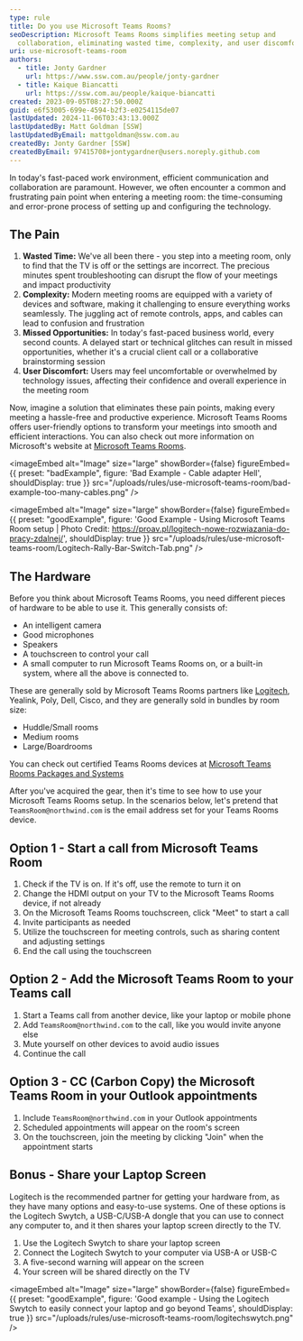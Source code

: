 ```yaml
---
type: rule
title: Do you use Microsoft Teams Rooms?
seoDescription: Microsoft Teams Rooms simplifies meeting setup and
  collaboration, eliminating wasted time, complexity, and user discomfort.
uri: use-microsoft-teams-room
authors:
  - title: Jonty Gardner
    url: https://www.ssw.com.au/people/jonty-gardner
  - title: Kaique Biancatti
    url: https://ssw.com.au/people/kaique-biancatti
created: 2023-09-05T08:27:50.000Z
guid: e6f53005-699e-4594-b2f3-e0254115de07
lastUpdated: 2024-11-06T03:43:13.000Z
lastUpdatedBy: Matt Goldman [SSW]
lastUpdatedByEmail: mattgoldman@ssw.com.au
createdBy: Jonty Gardner [SSW]
createdByEmail: 97415708+jontygardner@users.noreply.github.com
---
```


In today's fast-paced work environment, efficient communication and collaboration are paramount. However, we often encounter a common and frustrating pain point when entering a meeting room: the time-consuming and error-prone process of setting up and configuring the technology.
<youtubeEmbed url="https://youtu.be/3JxH3Hq2s1M" description="Video: Microsoft Teams Room - How to Use The Boardroom (6 min)" />

## The Pain

1. **Wasted Time:** We've all been there - you step into a meeting room, only to find that the TV is off or the settings are incorrect. The precious minutes spent troubleshooting can disrupt the flow of your meetings and impact productivity
2. **Complexity:** Modern meeting rooms are equipped with a variety of devices and software, making it challenging to ensure everything works seamlessly. The juggling act of remote controls, apps, and cables can lead to confusion and frustration
3. **Missed Opportunities:** In today's fast-paced business world, every second counts. A delayed start or technical glitches can result in missed opportunities, whether it's a crucial client call or a collaborative brainstorming session
4. **User Discomfort:** Users may feel uncomfortable or overwhelmed by technology issues, affecting their confidence and overall experience in the meeting room

Now, imagine a solution that eliminates these pain points, making every meeting a hassle-free and productive experience. Microsoft Teams Rooms offers user-friendly options to transform your meetings into smooth and efficient interactions. You can also check out more information on Microsoft's website at [Microsoft Teams Rooms](https://www.microsoft.com/en-au/microsoft-teams/microsoft-teams-rooms).

<imageEmbed
  alt="Image"
  size="large"
  showBorder={false}
  figureEmbed={{
    preset: "badExample",
    figure: 'Bad Example - Cable adapter Hell',
    shouldDisplay: true
  }}
  src="/uploads/rules/use-microsoft-teams-room/bad-example-too-many-cables.png"
/>

<imageEmbed
  alt="Image"
  size="large"
  showBorder={false}
  figureEmbed={{
    preset: "goodExample",
    figure: 'Good Example - Using Microsoft Teams Room setup | Photo Credit: https://proav.pl/logitech-nowe-rozwiazania-do-pracy-zdalnej/',
    shouldDisplay: true
  }}
  src="/uploads/rules/use-microsoft-teams-room/Logitech-Rally-Bar-Switch-Tab.png"
/>

## The Hardware

Before you think about Microsoft Teams Rooms, you need different pieces of hardware to be able to use it. This generally consists of:

- An intelligent camera
- Good microphones
- Speakers
- A touchscreen to control your call
- A small computer to run Microsoft Teams Rooms on, or a built-in system, where all the above is connected to.

These are generally sold by Microsoft Teams Rooms partners like [Logitech](https://www.logitech.com/en-au/video-collaboration/partners/microsoft.html), Yealink, Poly, Dell, Cisco, and they are generally sold in bundles by room size:

- Huddle/Small rooms
- Medium rooms
- Large/Boardrooms

You can check out certified Teams Rooms devices at [Microsoft Teams Rooms Packages and Systems](https://www.microsoft.com/en-au/microsoft-teams/across-devices/devices/category/teams-rooms/20)

After you've acquired the gear, then it's time to see how to use your Microsoft Teams Rooms setup. In the scenarios below, let's pretend that `TeamsRoom@northwind.com` is the email address set for your Teams Rooms device.

## Option 1 - Start a call from Microsoft Teams Room

1. Check if the TV is on. If it's off, use the remote to turn it on
2. Change the HDMI output on your TV to the Microsoft Teams Rooms device, if not already
3. On the Microsoft Teams Rooms touchscreen, click "Meet" to start a call
4. Invite participants as needed
5. Utilize the touchscreen for meeting controls, such as sharing content and adjusting settings
6. End the call using the touchscreen

## Option 2 - Add the Microsoft Teams Room to your Teams call

1. Start a Teams call from another device, like your laptop or mobile phone
2. Add `TeamsRoom@northwind.com` to the call, like you would invite anyone else
3. Mute yourself on other devices to avoid audio issues
4. Continue the call

## Option 3 - CC (Carbon Copy) the Microsoft Teams Room in your Outlook appointments

1. Include `TeamsRoom@northwind.com` in your Outlook appointments
2. Scheduled appointments will appear on the room's screen
3. On the touchscreen, join the meeting by clicking "Join" when the appointment starts

## Bonus - Share your Laptop Screen

Logitech is the recommended partner for getting your hardware from, as they have many options and easy-to-use systems. One of these options is the Logitech Swytch, a USB-C/USB-A dongle that you can use to connect any computer to, and it then shares your laptop screen directly to the TV.

1. Use the Logitech Swytch to share your laptop screen
2. Connect the Logitech Swytch to your computer via USB-A or USB-C
3. A five-second warning will appear on the screen
4. Your screen will be shared directly on the TV

<imageEmbed
  alt="Image"
  size="large"
  showBorder={false}
  figureEmbed={{
    preset: "goodExample",
    figure: 'Good example - Using the Logitech Swytch to easily connect your laptop and go beyond Teams',
    shouldDisplay: true
  }}
  src="/uploads/rules/use-microsoft-teams-room/logitechswytch.png"
/>
